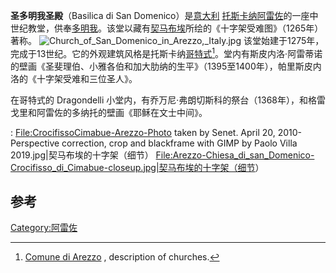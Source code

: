 '''圣多明我圣殿'''（Basilica di San Domenico）是[[意大利|意大利]] [[托斯卡纳|托斯卡纳]][[阿雷佐|阿雷佐]]的一座中世纪教堂，供奉[[多明我|多明我]]。该堂以藏有[[契马布埃|契马布埃]]所绘的《十字架受难图》（1265年）著称。
[[File:Church_of_San_Domenico_in_Arezzo,_Italy.jpg|thumb]]
该堂始建于1275年，完成于13世纪。它的外观建筑风格是托斯卡纳[[哥特式|哥特式]]<ref>[http://www.comune.arezzo.it/retecivica/pes.nsf/web/Nplnc1?opendocument Comune di Arezzo] {{Webarchive|url=https://archive.is/20140519035621/http://www.comune.arezzo.it/retecivica/pes.nsf/web/Nplnc1?opendocument |date=2014-05-19 }}, description of churches.</ref>。堂内有斯皮内洛·阿雷蒂诺的壁画《圣斐理伯、小雅各伯和加大肋纳的生平》（1395至1400年），帕里斯皮内洛的《十字架受难和三位圣人》。

在哥特式的 Dragondelli 小堂内，有乔万尼·弗朗切斯科的祭台（1368年），和格雷戈里和阿雷佐的多纳托的壁画《耶稣在文士中间》。
{{coord|43.4691|N|11.8820|E|source:wikidata|display=title}}

<gallery>:
File:CrocifissoCimabue-Arezzo-Photo taken by Senet. April 20, 2010-Perspective correction, crop and blackframe with GIMP by Paolo Villa 2019.jpg|契马布埃的十字架（细节）
File:Arezzo-Chiesa_di_san_Domenico-Crocifisso_di_Cimabue-closeup.jpg|契马布埃的十字架（细节）
</gallery>

==参考==
{{Reflist}}
[[Category:阿雷佐|Category:阿雷佐]]